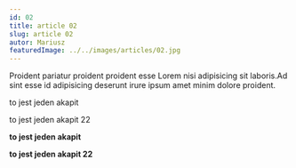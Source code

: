 ```yaml
---
id: 02
title: article 02
slug: article 02
autor: Mariusz
featuredImage: ../../images/articles/02.jpg
---
```


Proident pariatur proident proident esse Lorem nisi adipisicing sit laboris.Ad sint esse id adipisicing deserunt irure ipsum amet minim dolore proident.

<div>
  <p> to jest jeden akapit </p>
  <p> to jest jeden akapit 22 </p>
  <div style="font-weight: 700">
  <p> to jest jeden akapit </p>
  <p> to jest jeden akapit 22 </p>
</div>

</div>
